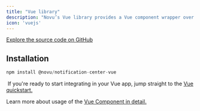 ```yaml
---
title: "Vue library"
description: "Novu’s Vue library provides a Vue component wrapper over the Notification Center Web that you can use to integrate the notification center into your Vue application. "
icon: 'vuejs'
---
```



[Explore the source code on GitHub](https://github.com/novuhq/novu/tree/next/packages/notification-center-vue)


## Installation

```javascript
npm install @novu/notification-center-vue
```

<Tip> If you're ready to start integrating in your Vue app, jump straight to the [Vue quickstart.](/quickstarts/vue)</Tip>

Learn more about usage of the [Vue Component in detail.](/notification-center/client/vue)
